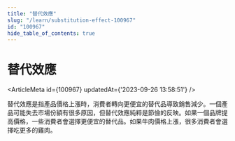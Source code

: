 ```yaml
---
title: "替代效應"
slug: "/learn/substitution-effect-100967"
id: "100967"
hide_table_of_contents: true
---
```



# 替代效應

<ArticleMeta id={100967} updatedAt={'2023-09-26 13:58:51'} />
<div className='border-solid border-b border-t-0 my-4 border-[var(--ifm-color-gray-300)]' />

替代效應是指產品價格上漲時，消費者轉向更便宜的替代品導致銷售減少。一個產品可能失去市場份額有很多原因，但替代效應純粹是節儉的反映。如果一個品牌提高價格，一些消費者會選擇更便宜的替代品。如果牛肉價格上漲，很多消費者會選擇吃更多的雞肉。
